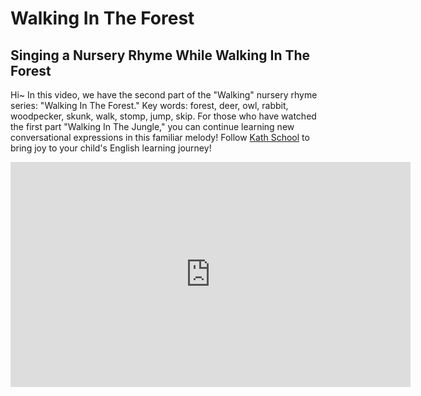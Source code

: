 # Walking In The Forest

## Singing a Nursery Rhyme While Walking In The Forest

Hi~ In this video, we have the second part of the "Walking" nursery rhyme series: "Walking In The Forest."
Key words: forest, deer, owl, rabbit, woodpecker, skunk, walk, stomp, jump, skip.
For those who have watched the first part "Walking In The Jungle," you can continue learning new conversational expressions in this familiar melody!
Follow [Kath School](https://space.bilibili.com/20797715) to bring joy to your child's English learning journey!

<iframe
  src="https://player.bilibili.com/player.html?bvid=BV1YF411R79m&cid=1&page=1"
  scrolling="no"
  border="0"
  frameborder="no"
  framespacing="0"
  allowfullscreen="true"
  width="640"
  height="360"
></iframe>

